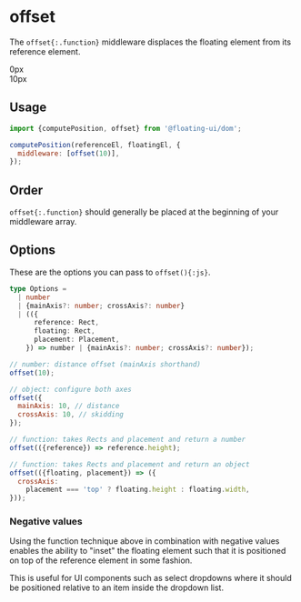 
# offset

The `offset{:.function}` middleware displaces the floating
element from its reference element.

<Chrome center className="pt-16 pb-24">
  <div className="flex gap-4">
    <Floating
      portaled
      middleware={[{name: 'offset', options: 0}]}
    >
      <div className="grid place-items-center w-32 h-32 mx-auto border-2 border-gray-1000 border-dashed">
        0px
      </div>
    </Floating>
    <Floating
      portaled
      middleware={[{name: 'offset', options: 10}]}
    >
      <div className="grid place-items-center w-32 h-32 mx-auto border-2 border-gray-1000 border-dashed">
        10px
      </div>
    </Floating>
  </div>
</Chrome>

## Usage

```js
import {computePosition, offset} from '@floating-ui/dom';

computePosition(referenceEl, floatingEl, {
  middleware: [offset(10)],
});
```

## Order

`offset{:.function}` should generally be placed at the beginning
of your middleware array.

## Options

These are the options you can pass to `offset(){:js}`.

```ts
type Options =
  | number
  | {mainAxis?: number; crossAxis?: number}
  | (({
      reference: Rect,
      floating: Rect,
      placement: Placement,
    }) => number | {mainAxis?: number; crossAxis?: number});
```

```js
// number: distance offset (mainAxis shorthand)
offset(10);

// object: configure both axes
offset({
  mainAxis: 10, // distance
  crossAxis: 10, // skidding
});

// function: takes Rects and placement and return a number
offset(({reference}) => reference.height);

// function: takes Rects and placement and return an object
offset(({floating, placement}) => ({
  crossAxis:
    placement === 'top' ? floating.height : floating.width,
}));
```

### Negative values

Using the function technique above in combination with negative
values enables the ability to "inset" the floating element such
that it is positioned on top of the reference element in some
fashion.

This is useful for UI components such as select dropdowns where
it should be positioned relative to an item inside the dropdown
list.
